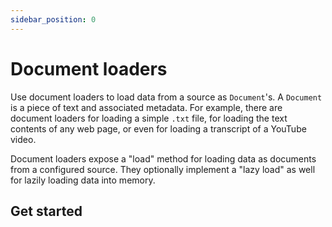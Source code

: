 ```yaml
---
sidebar_position: 0
---
```


# Document loaders

Use document loaders to load data from a source as `Document`'s. A `Document` is a piece of text
and associated metadata. For example, there are document loaders for loading a simple `.txt` file, for loading the text
contents of any web page, or even for loading a transcript of a YouTube video.

Document loaders expose a "load" method for loading data as documents from a configured source. They optionally
implement a "lazy load" as well for lazily loading data into memory.

## Get started


<GetStarted />

